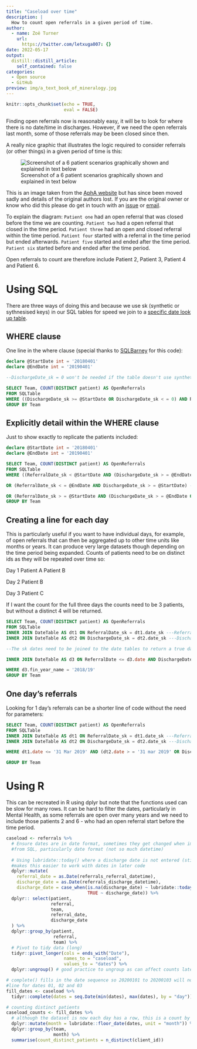 ```yaml
---
title: "Caseload over time"
description: |
  How to count open referrals in a given period of time.
author:
  - name: Zoë Turner
    url:
      https://twitter.com/letxuga007: {}
date: 2022-05-17
output:
  distill::distill_article:
    self_contained: false
categories:
  - Open source
  - GitHub
preview: img/a_text_book_of_mineralogy.jpg
---
```



```r
knitr::opts_chunk$set(echo = TRUE,
                      eval = FALSE)
```

Finding open referrals now is reasonably easy, it will be to look for where there is no date/time in discharges. However, if we need the open referrals last month, some of those referrals may be been closed since then.

A really nice graphic that illustrates the logic required to consider referrals (or other things) in a given period of time is this:

![Screenshot of a 6 patient scenarios graphically shown and explained in text below](img/caseload.png)

This is an image taken from the [AphA website](https://www.aphanalysts.org/wp-content/uploads/2016/08/JOIS_2016_038_Diagnosing_the_Flow_Constraint_i.pdf) but has since been moved sadly and details of the original authors lost. If you are the original owner or know who did this please do get in touch with an [issue](https://github.com/CDU-data-science-team/team-blog/issues) or [email](mailto:cduDataScience@nottshc.nhs.uk).

To explain the diagram:
`Patient one` had an open referral that was closed before the time we are counting.
`Patient two` had a open referral that closed in the time period.
`Patient three` had an open and closed referral within the time period.
`Patient four` started with a referral in the time period but ended afterwards.
`Patient five` started and ended after the time period.
`Patient six` started before and ended after the time period.

Open referrals to count are therefore include Patient 2, Patient 3, Patient 4 and Patient 6.
 
# Using SQL

There are three ways of doing this and because we use sk (synthetic or sythnesised keys) in our SQL tables for speed we join to a [specific date look up table](https://www.mssqltips.com/sqlservertip/4054/creating-a-date-dimension-or-calendar-table-in-sql-server/).

## WHERE clause

One line in the where clause (special thanks to [SQLBarney](https://twitter.com/SQLBarney) for this code):
 
```sql

declare @StartDate int = '20180401'
declare @EndDate int = '20190401'

--DischargeDate_sk = 0 won't be needed if the table doesn't use synthetic dates

SELECT Team, COUNT(DISTINCT patient) AS OpenReferrals
FROM SQLTable
WHERE ((DischargeDate_sk >= @StartDate OR DischargeDate_sk < = 0) AND ReferralDate_sk <= @EndDate)
GROUP BY Team

```

## Explicitly detail within the WHERE clause
 
Just to show exactly to replicate the patients included:

```sql

declare @StartDate int = '20180401'
declare @EndDate int = '20190401'

SELECT Team, COUNT(DISTINCT patient) AS OpenReferrals
FROM SQLTable
WHERE ((ReferralDate_sk < @StartDate AND (DischargeDate_sk > = @EndDate OR DischargeDate_sk = 0)) --Started before period and ended after period or still open (Patient 6)

OR (ReferralDate_sk < = @EndDate AND DischargeDate_sk > = @StartDate) --Started and ended in period (Patient 3) and (Patient 2)

OR (ReferralDate_sk > = @StartDate AND (DischargeDate_sk > = @EndDate OR r.DischargeDate_sk = 0)))--Started in period and ended after period or still open (Patient 4)
GROUP BY Team

```

## Creating a line for each day

This is particularly useful if you want to have individual days, for example, of open referrals that can then be aggregated up to other time units like months or years. It can produce very large datasets though depending on the time period being expanded. Counts of patients need to be on distinct ids as they will be repeated over time so:

Day 1 
Patient A
Patient B

Day 2
Patient B

Day 3
Patient C

If I want the count for the full three days the counts need to be 3 patients, but without a distinct 4 will be returned.

 
```sql

SELECT Team, COUNT(DISTINCT patient) AS OpenReferrals
FROM SQLTable
INNER JOIN DateTable AS dt1 ON ReferralDate_sk = dt1.date_sk ---Referral Date--
INNER JOIN DateTable AS dt2 ON DischargeDate_sk = dt2.date_sk ---Discharge Date--

--The sk dates need to be joined to the date tables to return a true date for the inner join

INNER JOIN DateTable AS d3 ON ReferralDate <= d3.date AND DischargeDate > = d3.date

WHERE d3.fin_year_name = '2018/19'
GROUP BY Team

```


## One day's referrals
 

Looking for 1 day's referrals can be a shorter line of code without the need for parameters:

```sql

SELECT Team, COUNT(DISTINCT patient) AS OpenReferrals
FROM SQLTable
INNER JOIN DateTable AS dt1 ON ReferralDate_sk = dt1.date_sk ---Referral Date--
INNER JOIN DateTable AS dt2 ON DischargeDate_sk = dt2.date_sk ---Discharge Date--

WHERE dt1.date <= '31 Mar 2019' AND (dt2.date > = '31 mar 2019' OR DischargeDate_sk = 0)

GROUP BY Team

```
 
# Using R

This can be recreated in R using dplyr but note that the functions used can be slow for many rows. It can be hard to filter the dates, particularly in Mental Health, as some referrals are open over many years and we need to include those patients 2 and 6 - who had an open referral start before the time period.

```r
caseload <- referrals %>%
  # Ensure dates are in date format, sometimes they get changed when imported 
  #from SQL, particularly date format (not so much datetime)
  
  # Using lubridate::today() where a discharge date is not entered (still open) 
  #makes this easier to work with dates in later code
  dplyr::mutate(
    referral_date = as.Date(referrals_referral_datetime),
    discharge_date = as.Date(referrals_discharge_datetime),
    discharge_date = case_when(is.na(discharge_date) ~ lubridate::today(),
                               TRUE ~ discharge_date)) %>%
  dplyr:: select(patient,
                 referral,
                 team,
                 referral_date,
                 discharge_date
  ) %>%
  dplyr::group_by(patient,
                  referral,
                  team) %>%
  # Pivot to tidy data (long)
  tidyr::pivot_longer(cols = ends_with("Date"),
                      names_to = "caseload",
                      values_to = "dates") %>% 
  dplyr::ungroup() # good practice to ungroup as can affect counts later

# complete() fills in the date sequence so 20200101 to 20200103 will now have a 
#line for dates 01, 02 and 03
fill_dates <- caseload %>%
  tidyr::complete(dates = seq.Date(min(dates), max(dates), by = "day")) 

# counting distinct patients
caseload_counts <- fill_dates %>%
  # although the dataset is now each day has a row, this is a count by month
  dplyr::mutate(month = lubridate::floor_date(dates, unit = "month")) %>% 
  dplyr::group_by(team,
                  month) %>%
  summarise(count_distinct_patients = n_distinct(client_id))

```

